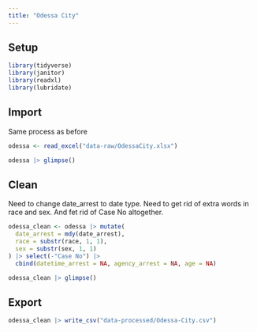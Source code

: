 ```yaml
---
title: "Odessa City"
---
```


## Setup

```r

library(tidyverse)
library(janitor)
library(readxl)
library(lubridate)
```

## Import 

Same process as before

```r
odessa <- read_excel("data-raw/OdessaCity.xlsx")

odessa |> glimpse()
```

## Clean

Need to change date_arrest to date type. Need to get rid of extra words in race and sex. And fet rid of Case No altogether. 

```r
odessa_clean <- odessa |> mutate(
  date_arrest = mdy(date_arrest),
  race = substr(race, 1, 1),
  sex = substr(sex, 1, 1)
) |> select(-"Case No") |> 
  cbind(datetime_arrest = NA, agency_arrest = NA, age = NA)

odessa_clean |> glimpse()
```

## Export

```r
odessa_clean |> write_csv("data-processed/Odessa-City.csv")
```

